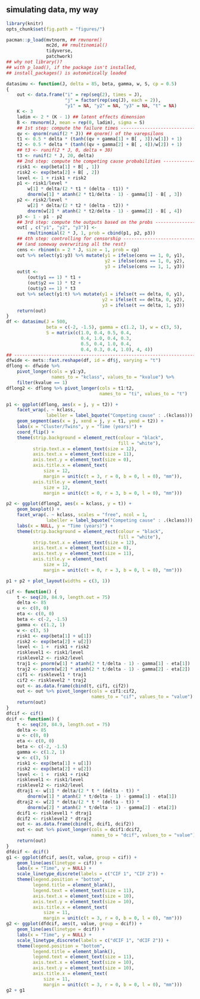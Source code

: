 ## simulating data, my way

```r
library(knitr)
opts_chunk$set(fig.path = "figures/")
```

```r
pacman::p_load(mvtnorm, ## rmvnorm()
               mc2d, ## rmultinomial()
               tidyverse,
               patchwork)
## why not library()?
## with p_load(), if the package isn't installed,
## install_packages() is automatically loaded

datasimu <- function(J, delta = 85, beta, gamma, w, S, cp = 0.5)
{
    out <- data.frame("i" = rep(seq(2), times = J),
                      "j" = factor(rep(seq(J), each = 2)),
                      "y1" = NA, "y2" = NA, "y3" = NA, "t" = NA)
    K <- 3
    ladim <- 2 * (K - 1) ## latent effects dimension
    B <- rmvnorm(J, mean = rep(0, ladim), sigma = S)
    ## 1st step: compute the failure times -----------------------------
    qv <- qnorm(runif(2 * J)) ## qnorm() of the varepsilons
    t1 <- 0.5 * delta * (tanh((qv + gamma[1] + B[ , 3])/w[1]) + 1)
    t2 <- 0.5 * delta * (tanh((qv + gamma[2] + B[ , 4])/w[2]) + 1)
    ## t3 <- runif(2 * J, 0, delta + 30)
    t3 <- runif(2 * J, 20, delta)
    ## 2nd step: compute the competing cause probabilities -------------
    risk1 <- exp(beta[1] + B[ , 1])
    risk2 <- exp(beta[2] + B[ , 2])
    level <- 1 + risk1 + risk2
    p1 <- risk1/level *
        w[1] * delta/(2 * t1 * (delta - t1)) *
        dnorm(w[1] * atanh(2 * t1/delta - 1) - gamma[1] - B[ , 3])
    p2 <- risk2/level *
        w[2] * delta/(2 * t2 * (delta - t2)) *
        dnorm(w[2] * atanh(2 * t2/delta - 1) - gamma[2] - B[ , 4])
    p3 <- 1 - p1 - p2
    ## 3rd step: compute the outputs based on the probs ----------------
    out[ , c("y1", "y2", "y3")] <-
        rmultinomial(2 * J, 1, prob = cbind(p1, p2, p3))
    ## 4th step: controlling for censorship ----------------------------
    ## (and someway overwriting all the rest)
    cens <- rbinom(n = 2 * J, size = 1, prob = cp)
    out %>% select(y1:y3) %>% mutate(y1 = ifelse(cens == 1, 0, y1),
                                     y2 = ifelse(cens == 1, 0, y2),
                                     y3 = ifelse(cens == 1, 1, y3))
    out$t <-
        (out$y1 == 1) * t1 +
        (out$y2 == 1) * t2 +
        (out$y3 == 1) * t3
    out %>% select(y1:t) %>% mutate(y1 = ifelse(t == delta, 0, y1),
                                    y2 = ifelse(t == delta, 0, y2),
                                    y3 = ifelse(t == delta, 1, y3))
    return(out)
}
df <- datasimu(J = 500,
               beta = c(-2, -1.5), gamma = c(1.2, 1), w = c(3, 5),
               S = matrix(c(1.0, 0.4, 0.5, 0.4,
                            0.4, 1.0, 0.4, 0.3,
                            0.5, 0.4, 1.0, 0.4,
                            0.4, 0.3, 0.4, 1.0), 4, 4))
## ---------------------------------------------------------------------
dfwide <- mets::fast.reshape(df, id = df$j, varying = "t")
dflong <- dfwide %>%
    pivot_longer(cols = y1:y3,
                 names_to = "kclass", values_to = "kvalue") %>%
    filter(kvalue == 1)
dflong2 <- dflong %>% pivot_longer(cols = t1:t2,
                                   names_to = "ti", values_to = "t")
```

```r
p1 <- ggplot(dflong, aes(x = j, y = t2)) +
    facet_wrap(. ~ kclass,
               labeller = label_bquote("Competing cause" : .(kclass))) +
    geom_segment(aes(x = j, xend = j, y = t1, yend = t2)) +
    labs(x = "Cluster/Twins", y = "Time (years)") +
    coord_flip() +
    theme(strip.background = element_rect(colour = "black",
                                          fill = "white"),
          strip.text.x = element_text(size = 12),
          axis.text.x = element_text(size = 11),
          axis.text.y = element_text(size = 0),
          axis.title.x = element_text(
              size = 12,
              margin = unit(c(t = 3, r = 0, b = 0, l = 0), "mm")),
          axis.title.y = element_text(
              size = 12,
              margin = unit(c(t = 0, r = 3, b = 0, l = 0), "mm")))

p2 <- ggplot(dflong2, aes(x = kclass, y = t)) +
    geom_boxplot() +
    facet_wrap(. ~ kclass, scales = "free", ncol = 1,
               labeller = label_bquote("Competing cause" : .(kclass))) +
    labs(x = NULL, y = "Time (years)") +
    theme(strip.background = element_rect(colour = "black",
                                          fill = "white"),
          strip.text.x = element_text(size = 12),
          axis.text.x = element_text(size = 0),
          axis.text.y = element_text(size = 11),
          axis.title.y = element_text(
              size = 12,
              margin = unit(c(t = 0, r = 3, b = 0, l = 0), "mm")))

p1 + p2 + plot_layout(widths = c(3, 1))
```

```r
cif <- function() {
    t <- seq(20, 84.9, length.out = 75)
    delta <- 85
    u <- c(0, 0)
    eta <- c(0, 0)
    beta <- c(-2, -1.5)
    gamma <- c(1.2, 1)
    w <- c(3, 5)
    risk1 <- exp(beta[1] + u[1])
    risk2 <- exp(beta[2] + u[2])
    level <- 1 +  risk1 + risk2
    risklevel1 <- risk1/level
    risklevel2 <- risk2/level
    traj1 <- pnorm(w[1] * atanh(2 * t/delta - 1) - gamma[1] - eta[1])
    traj2 <- pnorm(w[2] * atanh(2 * t/delta - 1) - gamma[2] - eta[2])
    cif1 <- risklevel1 * traj1
    cif2 <- risklevel2 * traj2
    out <- as.data.frame(cbind(t, cif1, cif2))
    out <- out %>% pivot_longer(cols = cif1:cif2,
                                names_to = "cif", values_to = "value")
    return(out)
}
dfcif <- cif()
dcif <- function() {
    t <- seq(20, 84.9, length.out = 75)
    delta <- 85
    u <- c(0, 0)
    eta <- c(0, 0)
    beta <- c(-2, -1.5)
    gamma <- c(1.2, 1)
    w <- c(3, 5)
    risk1 <- exp(beta[1] + u[1])
    risk2 <- exp(beta[2] + u[2])
    level <- 1 +  risk1 + risk2
    risklevel1 <- risk1/level
    risklevel2 <- risk2/level
    dtraj1 <- w[1] * delta/(2 * t * (delta - t)) *
        dnorm(w[1] * atanh(2 * t/delta - 1) - gamma[1] - eta[1])
    dtraj2 <- w[2] * delta/(2 * t * (delta - t)) *
        dnorm(w[2] * atanh(2 * t/delta - 1) - gamma[2] - eta[2])
    dcif1 <- risklevel1 * dtraj1
    dcif2 <- risklevel2 * dtraj2
    out <- as.data.frame(cbind(t, dcif1, dcif2))
    out <- out %>% pivot_longer(cols = dcif1:dcif2,
                                names_to = "dcif", values_to = "value")
    return(out)
}
dfdcif <- dcif()
g1 <- ggplot(dfcif, aes(t, value, group = cif)) +
    geom_line(aes(linetype = cif)) +
    labs(x = "Time", y = NULL) +
    scale_linetype_discrete(labels = c("CIF 1", "CIF 2")) +
    theme(legend.position = "bottom",
          legend.title = element_blank(),
          legend.text = element_text(size = 11),
          axis.text.x = element_text(size = 10),
          axis.text.y = element_text(size = 10),
          axis.title.x = element_text(
              size = 11,
              margin = unit(c(t = 3, r = 0, b = 0, l = 0), "mm")))
g2 <- ggplot(dfdcif, aes(t, value, group = dcif)) +
    geom_line(aes(linetype = dcif)) +
    labs(x = "Time", y = NULL) +
    scale_linetype_discrete(labels = c("dCIF 1", "dCIF 2")) +
    theme(legend.position = "bottom",
          legend.title = element_blank(),
          legend.text = element_text(size = 11),
          axis.text.x = element_text(size = 10),
          axis.text.y = element_text(size = 10),
          axis.title.x = element_text(
              size = 11,
              margin = unit(c(t = 3, r = 0, b = 0, l = 0), "mm")))
g2 + g1
```
